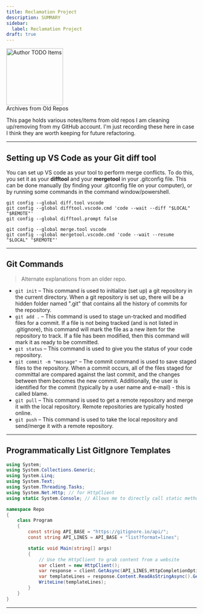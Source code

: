 ```yaml
---
title: Reclamation Project
description: SUMMARY
sidebar:
  label: Reclamation Project
draft: true
---
```



<Image src={todo} alt="Author TODO Items" class="float-end ml-3" width="150" />
<Aside title="Reclamation Project" type="caution">
    Archives from Old Repos
</Aside>

This page holds various notes/items from old repos I am cleaning up/removing from my GitHub account. I'm just recording these here in case I think they are worth keeping for future refactoring.

----

## Setting up VS Code as your Git diff tool

You can set up VS code as your tool to perform merge conflicts. To do this, you set it as your **difftool** and your **mergetool** in your .gitconfig file. This can be done manually (by finding your .gitconfig file on your computer), or by running some commands in the command window/powershell.

```shell
git config --global diff.tool vscode
git config --global difftool.vscode.cmd 'code --wait --diff "$LOCAL" "$REMOTE"'
git config --global difftool.prompt false

git config --global merge.tool vscode
git config --global mergetool.vscode.cmd 'code --wait --resume "$LOCAL" "$REMOTE"'
```

----

## Git Commands

> Alternate explanations from an older repo.

- `git init` – This command is used to initialize (set up) a git repository in the current directory. When a git repository is set up, there will be a hidden folder named ".git" that contains all the history of commits for the repository.
- `git add .` – This command is used to stage un-tracked and modified files for a commit. If a file is not being tracked (and is not listed in .gitignore), this command will mark the file as a new item for the repository to track. If a file has been modified, then this command will mark it as ready to be committed.
- `git status` – This command is used to give you the status of your code repository.
- `git commit -m "message"` – The commit command is used to save staged files to the repository. When a commit occurs, all of the files staged for committal are compared against the last commit, and the changes between them becomes the new commit. Additionally, the user is identified for the commit (typically by a user name and e-mail) - this is called blame.
- `git pull` – This command is used to get a remote repository and merge it with the local repository. Remote repositories are typically hosted online.
- `git push` – This command is used to take the local repository and send/merge it with a remote repository.

----

## Programmatically List GitIgnore Templates

```cs
using System;
using System.Collections.Generic;
using System.Linq;
using System.Text;
using System.Threading.Tasks;
using System.Net.Http; // for HttpClient
using static System.Console; // Allows me to directly call static methods on the Console class, without the classname qualifier

namespace Repo
{
    class Program
    {
        const string API_BASE = "https://gitignore.io/api/";
        const string API_LINES = API_BASE + "list?format=lines";

        static void Main(string[] args)
        {
            // Use the HttpClient to grab content from a website
            var client = new HttpClient();
            var response = client.GetAsync(API_LINES,HttpCompletionOption.ResponseContentRead).GetAwaiter().GetResult();
            var templateLines = response.Content.ReadAsStringAsync().GetAwaiter().GetResult();
            WriteLine(templateLines);
        }
    }
}
```

----


